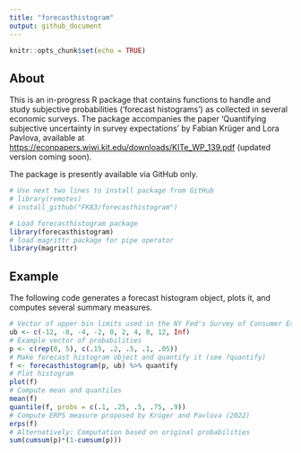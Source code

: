 ```yaml
---
title: "forecasthistogram"
output: github_document
---
```


```r
knitr::opts_chunk$set(echo = TRUE)
```

## About

This is an in-progress R package that contains functions to handle and study subjective probabilities ('forecast histograms') as collected in several economic surveys. The package accompanies the paper 'Quantifying subjective uncertainty in survey expectations' by Fabian Krüger and Lora Pavlova, available at <https://econpapers.wiwi.kit.edu/downloads/KITe_WP_139.pdf> (updated version coming soon). 

The package is presently available via GitHub only. 
```r
# Use next two lines to install package from GitHub
# library(remotes)
# install_github("FK83/forecasthistogram")

# Load forecasthistogram package
library(forecasthistogram)
# load magrittr package for pipe operator
library(magrittr)
```

## Example

The following code generates a forecast histogram object, plots it, and computes several summary measures.

```r
# Vector of upper bin limits used in the NY Fed's Survey of Consumer Expectations
ub <- c(-12, -8, -4, -2, 0, 2, 4, 8, 12, Inf)
# Example vector of probabilities
p <- c(rep(0, 5), c(.15, .2, .5, .1, .05))
# Make forecast histogram object and quantify it (see ?quantify)
f <- forecasthistogram(p, ub) %>% quantify
# Plot histogram
plot(f)
# Compute mean and quantiles
mean(f)
quantile(f, probs = c(.1, .25, .5, .75, .9))
# Compute ERPS measure proposed by Krüger and Pavlova (2022)
erps(f)
# Alternatively: Computation based on original probabilities
sum(cumsum(p)*(1-cumsum(p)))
```
